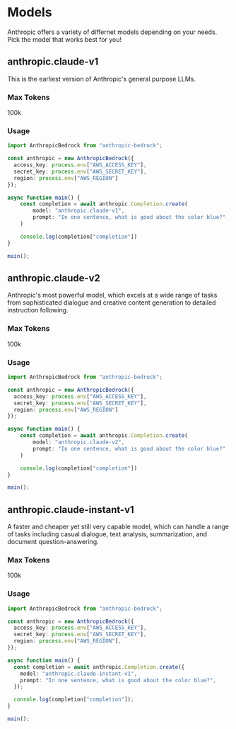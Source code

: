 # Models

Anthropic offers a variety of differnet models depending on your needs. Pick the model that works best for you!

## anthropic.claude-v1

This is the earliest version of Anthropic's general purpose LLMs.

### Max Tokens

100k

### Usage

```typescript copy {11}
import AnthropicBedrock from "anthropic-bedrock";

const anthropic = new AnthropicBedrock({
  access_key: process.env["AWS_ACCESS_KEY"],
  secret_key: process.env["AWS_SECRET_KEY"],
  region: process.env["AWS_REGION"]
});

async function main() {
    const completion = await anthropic.Completion.create(
        model: "anthropic.claude-v1",
        prompt: "In one sentence, what is good about the color blue?"
    )

    console.log(completion["completion"])
}

main();
```

## anthropic.claude-v2

Anthropic's most powerful model, which excels at a wide range of tasks from sophisticated dialogue and creative content generation to detailed instruction following.

### Max Tokens

100k

### Usage

```typescript copy {11}
import AnthropicBedrock from "anthropic-bedrock";

const anthropic = new AnthropicBedrock({
  access_key: process.env["AWS_ACCESS_KEY"],
  secret_key: process.env["AWS_SECRET_KEY"],
  region: process.env["AWS_REGION"]
});

async function main() {
    const completion = await anthropic.Completion.create(
        model: "anthropic.claude-v2",
        prompt: "In one sentence, what is good about the color blue?"
    )

    console.log(completion["completion"])
}

main();
```

## anthropic.claude-instant-v1

A faster and cheaper yet still very capable model, which can handle a range of tasks including casual dialogue, text analysis, summarization, and document question-answering.

### Max Tokens

100k

### Usage

```typescript copy {11}
import AnthropicBedrock from "anthropic-bedrock";

const anthropic = new AnthropicBedrock({
  access_key: process.env["AWS_ACCESS_KEY"],
  secret_key: process.env["AWS_SECRET_KEY"],
  region: process.env["AWS_REGION"],
});

async function main() {
  const completion = await anthropic.Completion.create({
    model: "anthropic.claude-instant-v1",
    prompt: "In one sentence, what is good about the color blue?",
  });

  console.log(completion["completion"]);
}

main();
```
